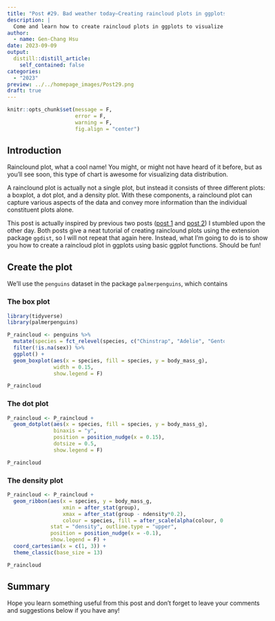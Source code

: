 ```yaml
---
title: "Post #29. Bad weather today—Creating raincloud plots in ggplots"
description: |
  Come and learn how to create raincloud plots in ggplots to visualize data distribution.
author:
  - name: Gen-Chang Hsu
date: 2023-09-09
output:
  distill::distill_article:
    self_contained: false
categories:
  - "2023"
preview: ../../homepage_images/Post29.png
draft: true
---
```


<!-- Webpage style -->

<style>
d-article a {
    color: #2780e3 !important;
      border-bottom: none !important;
}

d-article a:hover {
  color: #2780e3 !important;
    border-bottom: 2px solid !important;
}

d-byline {
  margin-left: -10% !important;
}

d-title {
  margin-left: -10%;
}

d-title h1{
  font-size: 45px;
  width: 130%;
}

d-article {
  margin-left: -10%;
}

p {
  width: 120%;
}

d-article h2 {
  width: 120%;
}

d-article h3 {
  width: 120%;
  font-size: 28px;
}

div.article-footer{
  width: 120%;
}

d-article div.sourceCode { 
  width: 120% !important;
}

d-article pre { 
  width: 120% !important;
}

div.l-body {
  width: 120% !important;
}

d-article table thead tr {
  height: 60px !important;
  width: 210px !important;
}

d-article table thead th {
  height: 60px !important;
  font-size: 22px !important;
  width: 210px !important;
}

d-article table tbody tr td {
  font-size: 21px !important;
  height: 60px !important;
  text-align: center !important;
  width: 210px !important;
}

div.l-body img {
    margin-right: 25% !important;
}

</style>

```r
knitr::opts_chunk$set(message = F, 
                      error = F, 
                      warning = F,
                      fig.align = "center")

```

<!-- Start of the article -->

## Introduction

Rainclound plot, what a cool name! You might, or might not have heard of it before, but as you'll see soon, this type of chart is awesome for visualizing data distribution.

A rainclound plot is actually not a single plot, but instead it consists of three different plots: a boxplot, a dot plot, and a density plot. With these components, a rainclound plot can capture various aspects of the data and convey more information than the individual constituent plots alone.

This post is actually inspired by previous two posts ([post 1](https://3mw.albert-rapp.de/p/rainclouds-ggplot?utm_source=3mw.albert-rapp.de&utm_medium=newsletter&utm_campaign=3mw-rainclouds-with-ggplot-a-great-way-to-visualize-distributions) and [post 2](https://www.cedricscherer.com/2021/06/06/visualizing-distributions-with-raincloud-plots-and-how-to-create-them-with-ggplot2/?utm_source=3mw.albert-rapp.de&utm_medium=newsletter&utm_campaign=3mw-rainclouds-with-ggplot-a-great-way-to-visualize-distributions)) I stumbled upon the other day. Both posts give a neat tutorial of creating rainclound plots using the extension package `ggdist`, so I will not repeat that again here. Instead, what I'm going to do is to show you how to create a raincloud plot in ggplots using basic ggplot functions. Should be fun!

## Create the plot

We'll use the `penguins` dataset in the package `palmerpenguins`, which contains 

### The box plot

```r
library(tidyverse)
library(palmerpenguins)

P_raincloud <- penguins %>% 
  mutate(species = fct_relevel(species, c("Chinstrap", "Adelie", "Gentoo"))) %>% 
  filter(!is.na(sex)) %>%  
  ggplot() + 
  geom_boxplot(aes(x = species, fill = species, y = body_mass_g), 
               width = 0.15,
               show.legend = F)

P_raincloud

```

### The dot plot

```r
P_raincloud <- P_raincloud +
  geom_dotplot(aes(x = species, fill = species, y = body_mass_g),
               binaxis = "y",
               position = position_nudge(x = 0.15),
               dotsize = 0.5,
               show.legend = F)

P_raincloud

```

### The density plot

```r
P_raincloud <- P_raincloud + 
  geom_ribbon(aes(x = species, y = body_mass_g, 
                  xmin = after_stat(group),
                  xmax = after_stat(group - ndensity*0.2),
                  colour = species, fill = after_scale(alpha(colour, 0.3))),
              stat = "density", outline.type = "upper",
              position = position_nudge(x = -0.1),
              show.legend = F) +
  coord_cartesian(x = c(1, 3)) + 
  theme_classic(base_size = 13)

P_raincloud 

```


## Summary




Hope you learn something useful from this post and don't forget to leave your comments and suggestions below if you have any!

